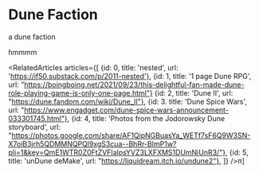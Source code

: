 
<Meta title="menu/organisms/trees/faction/dune" />

# Dune Faction

<Subtitle>a dune faction</Subtitle>

<Paragraph>hmmmm</Paragraph>

<Canvas>
  <Story name="dune faction">
    <DuneGraphStory />
  </Story>
</Canvas>


<RelatedArticles articles={[
    {id: 0, title: 'nested', url: 'https://if50.substack.com/p/2011-nested'},
    {id: 1, title: '1 page Dune RPG', url: "https://boingboing.net/2021/09/23/this-delightful-fan-made-dune-role-playing-game-is-only-one-page.html"}
    {id: 2, title: 'Dune II', url: "https://dune.fandom.com/wiki/Dune_II"},
    {id: 3. title: 'Dune Spice Wars', url: "https://www.engadget.com/dune-spice-wars-announcement-033301745.html"},
    {id: 4, title: 'Photos from the Jodorowsky Dune storyboard', url: "https://photos.google.com/share/AF1QipNGBuasYa_WETf7sF6Q9W3SN-X7oiB3jrh5QDMMNQPQl9xgS3cua--BhRr-BImP1w?pli=1&key=QmE1WTR0Z0FtZVFIalpsYVZ3LXFXMS1DUmNiUnR3/"},
    {id: 5, title: 'unDune deMake', url: "https://liquidream.itch.io/undune2"},
]} />π]